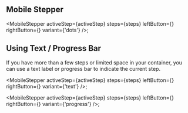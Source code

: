 ## Mobile Stepper

<MobileStepper
  activeStep={activeStep}
  steps={steps}
  leftButton={<BackButton />}
  rightButton={<NextButton />}
  variant={'dots'}
/>;


## Using Text / Progress Bar

If you have more than a few steps or limited space in your container, you can use a text label or progress bar to indicate the current step.


<MobileStepper
  activeStep={activeStep}
  steps={steps}
  leftButton={<BackButton />}
  rightButton={<NextButton />}
  variant={'text'}
/>;

<MobileStepper
  activeStep={activeStep}
  steps={steps}
  leftButton={<BackButton />}
  rightButton={<NextButton />}
  variant={'progress'}
/>;

